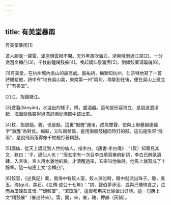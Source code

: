 ```yaml
---
---
---
```

title: 有美堂暴雨
---




有美堂暴雨[1]

遊人腳底一聲雷，滿座頑雲撥不開。天外黑風吹海立，浙東飛雨過江來[2]。十分瀲灩金樽凸[3]，千杖敲鏗羯鼓催[4]。喚起謫仙泉灑面[5]，倒傾鮫室瀉瓊瑰[6]。

[1]有美堂，在杭州城內吳山的最高處。嘉祐初，梅摯知杭州，仁宗特地寫了一首詩賜給他，詩中有“地有吳山美，東南第一州”兩句。梅摯到任後，便在吳山上建立了“有美堂”。

[2]江，指錢塘江。

[3]瀲灩(liànyàn)，水溢出的樣子。樽，盛酒器。這句是形容海立，是說波浪湧起，海面就像裝得過滿的酒從酒器中鼓出來。

[4]杖，指鼓槌。鏗，也是敲。這裏“敲鏗”連用，成為雙聲，使與上聯疊韻連綿字“瀲灩”為對仗。羯鼓，又叫兩杖鼓，是用兩個鼓槌同時打的鼓。這句是形容“飛雨”，是說飛雨落得像千杖敲打著羯鼓。

[5]謫仙，從天上謫貶到人世的仙人，指李白。《唐書·李白傳》：“〔賀〕知章見其文，歎曰：'子，謫仙人也！'”唐玄宗有一次召李白填寫樂府新詞，李白已醉臥酒肆。入宮後，宮人用水灑他的臉，才清醒過來，玄宗叫他做詩，他馬上就寫成了十餘章。這一句應上文“金樽凸”。

[6]鮫室，《述異記》載，南海中有鮫人室，鮫人哭泣時，眼中就流出珠子。瓊，美玉。瑰(guī)，美石。《左傳·成公十七年》：“初，聲伯夢涉洹，或與己瓊瑰食之，泣而為瓊瑰盈其懷。”“傾鮫室”，“瀉瓊瑰”，這裏都用來比喻做出好詩。這一句應上文“羯鼓催”（催出詩來）。雷，開，來，催，瑰，押韻（灰韻）。